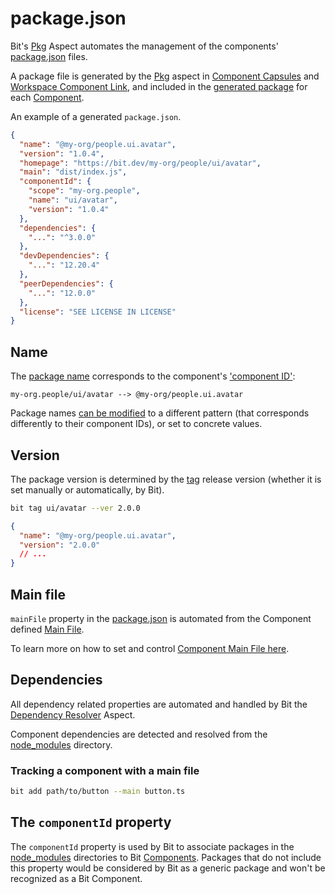 # package.json

Bit's [Pkg](/packages/packages-overview) Aspect automates the management of the components' [package.json](https://nodejs.org/en/knowledge/getting-started/npm/what-is-the-file-package-json/) files.

A package file is generated by the [Pkg](/packages/packages-overview) aspect in [Component Capsules](/components/structure/component-capsules) and [Workspace Component Link](/workspace/workspace-component-links), and included in the [generated package](/packages/packing-components) for each [Component](/components/component-overview).

An example of a generated `package.json`.

```json
{
  "name": "@my-org/people.ui.avatar",
  "version": "1.0.4",
  "homepage": "https://bit.dev/my-org/people/ui/avatar",
  "main": "dist/index.js",
  "componentId": {
    "scope": "my-org.people",
    "name": "ui/avatar",
    "version": "1.0.4"
  },
  "dependencies": {
    "...": "^3.0.0"
  },
  "devDependencies": {
    "...": "12.20.4"
  },
  "peerDependencies": {
    "...": "12.0.0"
  },
  "license": "SEE LICENSE IN LICENSE"
}
```

## Name

The [package name](/packages/package-name) corresponds to the component's ['component ID'](/components/structure/component-id):

```
my-org.people/ui/avatar --> @my-org/people.ui.avatar
```

Package names [can be modified](/packages/package-name) to a different pattern (that corresponds differently to their component IDs), or set to concrete values.

## Version

The package version is determined by the [tag](/components/tags) release version (whether it is set manually or automatically, by Bit).

```bash
bit tag ui/avatar --ver 2.0.0
```

```json
{
  "name": "@my-org/people.ui.avatar",
  "version": "2.0.0"
  // ...
}
```

## Main file

`mainFile` property in the [package.json](/packages/package-json) is automated from the Component defined [Main File](/components/structure/component-main-file).

To learn more on how to set and control [Component Main File here](/components/structure/component-main-file).

## Dependencies

All dependency related properties are automated and handled by Bit the [Dependency Resolver](/dependencies/overview) Aspect.

Component dependencies are detected and resolved from the [node_modules](/dependencies/node-modules) directory.

### Tracking a component with a main file

```bash
bit add path/to/button --main button.ts
```

## The `componentId` property

The `componentId` property is used by Bit to associate packages in the [node_modules](/dependencies/node-modules) directories to Bit [Components](/components/component-overview). Packages that do not include this property would be considered by Bit as a generic package and won't be recognized as a Bit Component.
